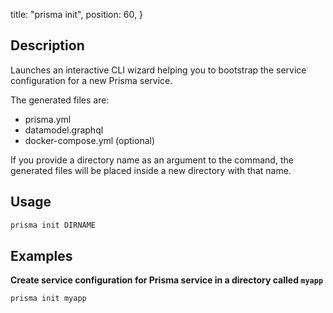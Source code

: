   title: "prisma init",
  position: 60,
}

## Description

Launches an interactive CLI wizard helping you to bootstrap the service configuration for a new Prisma service. 

The generated files are:

- prisma.yml
- datamodel.graphql
- docker-compose.yml (optional)

If you provide a directory name as an argument to the command, the generated files will be placed inside a new directory with that name.

## Usage

```bash
prisma init DIRNAME
```

## Examples

**Create service configuration for Prisma service in a directory called `myapp`**

```bash
prisma init myapp
```
